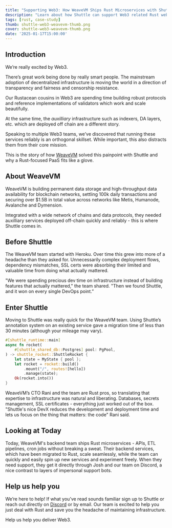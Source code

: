 ```yaml
---
title: "Supporting Web3: How WeaveVM Ships Rust Microservices with Shuttle"
description: "Learn about how Shuttle can support Web3 related Rust web services off-chain."
tags: [rust, case-study]
thumb: shuttle-web3-weavevm-thumb.png
cover: shuttle-web3-weavevm-thumb.png
date: '2025-01-17T15:00:00'
---
```


## Introduction

We’re really excited by Web3.

There’s great work being done by really smart people. The mainstream adoption of decentralized infrastructure is moving the world in a direction of transparency and fairness and censorship resistance.

Our Rustacean cousins in Web3 are spending time building robust protocols and reference implementations of validators which work and scale beautifully.

At the same time, the *auxilliary* infrastructure such as indexers, DA layers, etc. which are deployed off chain are a different story.

Speaking to multiple Web3 teams, we’ve discovered that running these services reliably is an orthogonal skillset. While important, this also distracts them from their core mission.

This is the story of how [WeaveVM](https://www.wvm.dev/) solved this painpoint with Shuttle and why a Rust-focused PaaS fits like a glove.

## About WeaveVM

WeaveVM is building permanent data storage and high-throughput data availability for blockchain networks, settling 100k daily transactions and securing over $1.5B in total value across networks like Metis, Humanode, Avalanche and Dymension.

Integrated with a wide network of chains and data protocols, they needed auxilliary services deployed off-chain quickly and reliably - this is where Shuttle comes in.

## Before Shuttle

The WeaveVM team started with Heroku. Over time this grew into more of a headache than they asked for. Unnecessarily complex deployment flows, dependency mismatches, SSL certs were absorbing their limited and valuable time from doing what actually mattered.

"We were spending precious dev time on infrastructure instead of building features that actually mattered," the team shared. "Then we found Shuttle, and it won on every single DevOps point.”

## Enter Shuttle

Moving to Shuttle was really quick for the WeaveVM team. Using Shuttle’s annotation system on an existing service gave a migration time of less than 30 minutes (although your mileage may vary).

```rust
#[shuttle_runtime::main]
async fn rocket(
    #[shuttle_shared_db::Postgres] pool: PgPool,
) -> shuttle_rocket::ShuttleRocket {
    let state = MyState { pool };
    let rocket = rocket::build()
        .mount("/", routes![hello])
        .manage(state);
    Ok(rocket.into())
}
```

WeaveVM’s CTO Rani and the team are Rust pros, so translating that expertise to infrastructure was natural and liberating. Databases, secrets management, SSL certificates - everything just worked out of the box. "Shuttle's nice DevX reduces the development and deployment time and lets us focus on the thing that matters: the code" Rani said.

## Looking at Today

Today, WeaveVM's backend team ships Rust microservices - APIs, ETL pipelines, cron jobs without breaking a sweat. Their backend services, which have been migrated to Rust, scale seamlessly, while the team can quickly and easily spin up new services and experiment freely. When they need support, they get it directly through Josh and our team on Discord, a nice contrast to layers of impersonal support bots.

## Help us help you

We’re here to help! If what you’ve read sounds familiar sign up to Shuttle or reach out directly on [Discord](https://discord.gg/shuttle) or by email. Our team is excited to help you just deal with Rust and save you the headache of maintaining infrastructure.

Help us help you deliver Web3.
